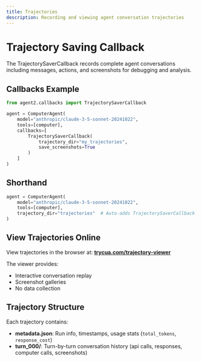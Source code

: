 ```yaml
---
title: Trajectories
description: Recording and viewing agent conversation trajectories
---
```


# Trajectory Saving Callback

The TrajectorySaverCallback records complete agent conversations including messages, actions, and screenshots for debugging and analysis.

## Callbacks Example

```python
from agent2.callbacks import TrajectorySaverCallback

agent = ComputerAgent(
    model="anthropic/claude-3-5-sonnet-20241022",
    tools=[computer],
    callbacks=[
        TrajectorySaverCallback(
            trajectory_dir="my_trajectories",
            save_screenshots=True
        )
    ]
)
```

## Shorthand

```python
agent = ComputerAgent(
    model="anthropic/claude-3-5-sonnet-20241022",
    tools=[computer],
    trajectory_dir="trajectories"  # Auto-adds TrajectorySaverCallback
)
```

## View Trajectories Online

View trajectories in the browser at:
**[trycua.com/trajectory-viewer](http://trycua.com/trajectory-viewer)**

The viewer provides:
- Interactive conversation replay
- Screenshot galleries
- No data collection

## Trajectory Structure

Each trajectory contains:
- **metadata.json**: Run info, timestamps, usage stats (`total_tokens`, `response_cost`)
- **turn_000/**: Turn-by-turn conversation history (api calls, responses, computer calls, screenshots)
